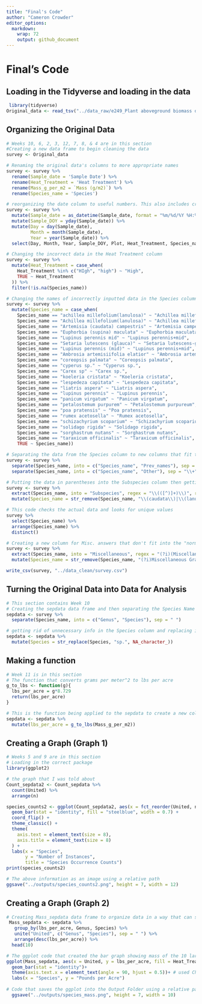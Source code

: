 ```yaml
---
title: "Final's Code"
author: "Cameron Crowder"
editor_options: 
  markdown: 
    wrap: 72
    output: github_document
---
```


# Final's Code

## Loading in the Tidyverse and loading in the data

```r
 library(tidyverse) 
Original_data <- read_tsv("../data_raw/e249_Plant aboveground biomass data.txt") 
```

## Organizing the Original Data

```r
# Weeks 10, 6, 2, 3, 12, 7, 8, & 4 are in this section
#Creating a new data frame to begin cleaning the data
survey <- Original_data

# Renaming the original data's columns to more appropriate names
survey <- survey %>% 
  rename(Sample_date = 'Sample Date') %>% 
  rename(Heat_Treatment = 'Heat Treatment') %>% 
  rename(Mass_g_per_m2 = `Mass (g/m2)`) %>% 
  rename(Species_name = 'Species')

# reorganizing the date column to useful numbers. This also includes creating the Day of Year column and separating the day, month, year, and getting rid of the extra columns
survey <- survey %>%
  mutate(Sample_date = as_datetime(Sample_date, format = "%m/%d/%Y %H:%M")) %>% 
  mutate(Sample_DOY = yday(Sample_date)) %>% 
  mutate(Day = day(Sample_date),
         Month = month(Sample_date),
         Year = year(Sample_date)) %>% 
  select(Day, Month, Year, Sample_DOY, Plot, Heat_Treatment, Species_name, `Mass_g_per_m2`)

# Changing the incorrect data in the Heat Treatment column
survey <- survey %>%
  mutate(Heat_Treatment = case_when(
    Heat_Treatment %in% c("HIgh", "high") ~ "High",
    TRUE ~ Heat_Treatment
  )) %>% 
  filter(!is.na(Species_name))

# Changing the names of incorrectly inputted data in the Species column using case_when
survey <- survey %>% 
  mutate(Species_name = case_when(
    Species_name == "achillea millefolium(lanulosa)" ~ "Achillea millefolium (lanulosa)",
    Species_name == "Achillea millefolium(lanulosa)" ~ "Achillea millefolium (lanulosa)",
    Species_name == "Artemisia (caudata) campestris" ~ "Artemisia campestris (caudata)",
    Species_name == "Euphorbia (supina) maculata" ~ "Euphorbia maculata (supina)",
    Species_name == "Lupinus perennis mid" ~ "Lupinus perennis+mid",
    Species_name == "Setaria lutescens (glauca)" ~ "Setaria lutescens-glauca",
    Species_name == "Lupinus perennis (mid)" ~ "Lupinus perennis+mid",
    Species_name == "Ambrosia artemisiifolia elatior" ~ "Ambrosia artemisiifolia (elatior)",
    Species_name == "coreopsis palmata" ~ "Coreopsis palmata",
    Species_name == "cyperus sp." ~ "Cyperus sp.",
    Species_name == "Carex sp" ~ "Carex sp.",
    Species_name == "koeleria cristata" ~ "Koeleria cristata",
    Species_name == "lespedeza capitata" ~ "Lespedeza capitata",
    Species_name == "liatris aspera" ~ "Liatris aspera",
    Species_name == "lupinus perennis" ~ "Lupinus perennis",
    Species_name == "panicum virgatum" ~ "Panicum virgatum",
    Species_name == "petalostemum purpurem" ~ "Petalostemum purpureum",
    Species_name == "poa pratensis" ~ "Poa pratensis",
    Species_name == "rumex acetosella" ~ "Rumex acetosella",
    Species_name == "schizachyrium scoparium" ~ "Schizachyrium scoparium",
    Species_name == "solidago rigida" ~ "Solidago rigida",
    Species_name == "sorghastrum nutans" ~ "Sorghastrum nutans",
    Species_name == "taraxicum officinalis" ~ "Taraxicum officinalis",
    TRUE ~ Species_name))

# Separating the data from the Species column to new columns that fit them better. Sep values came from ChatGPT 
survey <- survey %>% 
  separate(Species_name, into = c("Species_name", "Prev_names"), sep = "\\-", remove = F) %>% 
  separate(Species_name, into = c("Species_name", "Other"), sep = "\\+", remove = F)

# Putting the data in parentheses into the Subspecies column then getting rid of the parentheses in the Species column to clean it up. Regex came from ChatGPT
survey <- survey %>% 
  extract(Species_name, into = "Subspecies", regex = "\\(([^)]+)\\)", remove = F) %>% 
  mutate(Species_name = str_remove(Species_name, "\\(caudata\\)|\\(lanulosa\\)|\\(major\\)|\\(supina\\)|\\(mid\\)|\\(elatior\\)"))

# This code checks the actual data and looks for unique values
survey %>% 
  select(Species_name) %>% 
  arrange(Species_name) %>% 
  distinct()

# Creating a new column for Misc. answers that don't fit into the "normal" answers and then getting rid of the people. Regex came from ChatGPT
survey <- survey %>%
  extract(Species_name, into = "Miscellaneous", regex = "(?i)(Miscellaneous Grass|Miscellaneous forb|Miscellaneous grasses|Miscellaneous litter|Miscellaneous sp.|Unsorted biomass|Mosses & lichens|Mosses|Fungi)", remove = FALSE) %>% 
  mutate(Species_name = str_remove(Species_name, "(?i)Miscellaneous Grass|Miscellaneous forb|Miscellaneous grasses|Miscellaneous litter|Miscellaneous sp\\.|Unsorted biomass|Mosses & lichens|Mosses|Fungi"))

write_csv(survey, "../data_clean/survey.csv")
```

## Turning the Original Data into Data for Analysis

```r
# This section contains Week 10
# Creating the sepdata data frame and then separating the Species Name column into Genus and Species
sepdata <- survey %>% 
  separate(Species_name, into = c("Genus", "Species"), sep = " ")

# getting rid of unnecessary info in the Species column and replacing it with NA
sepdata <- sepdata %>% 
  mutate(Species = str_replace(Species, "sp.", NA_character_)) 
```

## Making a function

```r
# Week 11 is in this section
# The function that converts grams per meter^2 to lbs per acre
g_to_lbs <- function(g){
  lbs_per_acre = g*8.729
  return(lbs_per_acre)
}

# This is the function being applied to the sepdata to create a new column
sepdata <- sepdata %>% 
  mutate(lbs_per_acre = g_to_lbs(Mass_g_per_m2))
```

## Creating a Graph (Graph 1)

```r
# Weeks 5 and 9 are in this section
# Loading in the correct package
library(ggplot2)

# the graph that I was told about
Count_sepdata2 <- Count_sepdata %>%
  count(United) %>%
  arrange(n)

species_counts2 <- ggplot(Count_sepdata2, aes(x = fct_reorder(United, n), y = n)) +
  geom_bar(stat = "identity", fill = "steelblue", width = 0.7) +
  coord_flip() +
  theme_classic() +
  theme(
    axis.text = element_text(size = 8),
    axis.title = element_text(size = 8)
  ) +
  labs(x = "Species",
       y = "Number of Instances",
       title = "Species Occurrence Counts")
print(species_counts2)

# The above information as an image using a relative path
ggsave("../outputs/species_counts2.png", height = 7, width = 12)
```

## Creating a Graph (Graph 2)

```r
# Creating Mass_sepdata data frame to organize data in a way that can show the top 10 entries in the lbs_per_acre column
 Mass_sepdata <- sepdata %>%
   group_by(lbs_per_acre, Genus, Species) %>% 
   unite("United", c("Genus", "Species"), sep = " ") %>% 
   arrange(desc(lbs_per_acre)) %>% 
  head(10)

# The ggplot code that created the bar graph showing mass of the 10 largest entries in lbs_per_acre
ggplot(Mass_sepdata, aes(x = United, y = lbs_per_acre, fill = Heat_Treatment, color = ))+
  geom_bar(stat = "identity")+
  theme(axis.text.x = element_text(angle = 90, hjust = 0.5))+ # used Chatgpt here
  labs(x = "Species", y = "Pounds per Acre")
  
# Code that saves the ggplot into the Output Folder using a relative path
  ggsave("../outputs/species_mass.png", height = 7, width = 10)
```
